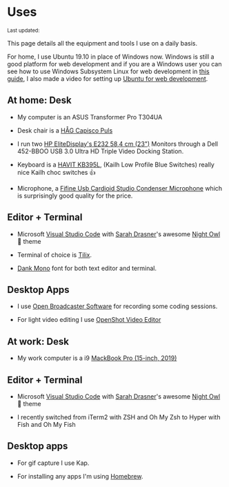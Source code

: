 
# Uses

<Small>
  Last updated: <DateUpdated date={`2019-12-07`} small={`true`} />
</Small>

This page details all the equipment and tools I use on a daily basis.

For home, I use Ubuntu 19.10 in place of Windows now. Windows is still
a good platform for web development and if you are a Windows user you
can see how to use Windows Subsystem Linux for web development in
[this guide], I also made a video for setting up [Ubuntu for web
development].

## At home: Desk

- My computer is an ASUS Transformer Pro T304UA

- Desk chair is a [HÅG Capisco Puls]

- I run two [HP EliteDisplay's E232 58,4 cm (23")] Monitors through a
  Dell 452-BBOO USB 3.0 Ultra HD Triple Video Docking Station.

- Keyboard is a [HAVIT KB395L], (Kailh Low Profile Blue Switches)
  really nice Kailh choc switches 👍

- Microphone, a [Fifine Usb Cardioid Studio Condenser Microphone]
  which is surprisingly good quality for the price.

## Editor + Terminal

- Microsoft [Visual Studio Code] with [Sarah Drasner]'s awesome [Night
  Owl] 🦉 theme

- Terminal of choice is [Tilix].

- [Dank Mono] font for both text editor and terminal.

## Desktop Apps

- I use [Open Broadcaster Software](OBS) for recording some coding
  sessions.

- For light video editing I use [OpenShot Video Editor]

## At work: Desk

- My work computer is a i9 [MackBook Pro (15-inch, 2019)]

## Editor + Terminal

- Microsoft [Visual Studio Code] with [Sarah Drasner]'s awesome [Night
  Owl] 🦉 theme

- I recently switched from iTerm2 with ZSH and Oh My Zsh to Hyper with
  Fish and Oh My Fish

## Desktop apps

- For gif capture I use Kap.

- For installing any apps I'm using [Homebrew].

<!-- Links -->

[mackbook pro (15-inch, 2019)]: https://amzn.to/30ZX76C
[hp elitedisplay's e232 58,4 cm (23")]: https://amzn.to/2ZKVMUP
[håg capisco puls]: https://amzn.to/2ZKWKQa
[open broadcaster software]: https://obsproject.com/
[dank mono]: https://dank.sh/
[settings]: https://github.com/spences10/settings
[dotfiles]: https://github.com/spences10/dotfiles
[sarah drasner]: https://github.com/sdras/
[night owl]: https://github.com/sdras/night-owl-vscode-theme
[setting it up for windows]: https://ss10.me/wsl-2019
[fifine usb cardioid studio condenser microphone]:
  https://amzn.to/2N1uDWK
[see here to set up your own]: https://ss10.me/wsl-2019
[this guide]: https://ss10.me/wsl-2019
[havit kb395l]:
  https://www.amazon.co.uk/gp/product/B0767YQQTQ/ref=ox_sc_saved_title_1?smid=A144NZUZAZWQSX&psc=1
[visual studio code]: https://code.visualstudio.com/
[tilix]: https://github.com/gnunn1/tilix
[ubuntu for web development]:
  https://www.youtube.com/watch?v=eSAsdQuQ-1o
[openshot video editor]: https://www.openshot.org/
[homebrew]: https://cheatsheets.xyz/homebrew/
